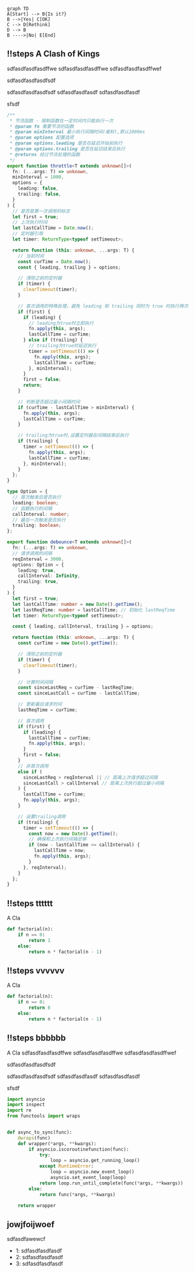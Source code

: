 
```mermaid
graph TD
A[Start] --> B{Is it?}
B -->|Yes| C[OK]
C --> D[Rethink]
D --> B
B ---->|No| E[End]
```

<ScrollTabCoding>

## !!steps A Clash of Kings

sdfasdfasdfasdffwe
sdfasdfasdfasdffwe
sdfasdfasdfasdffwef

sdfasdfasdfasdfsdf

sdfasdfasdfasdfsdf
sdfasdfasdfasdf
sdfasdfasdfasdf

sfsdf

```typescript !!tabs throttle.ts
/**
 * 节流函数 - 限制函数在一定时间内只能执行一次
 * @param fn 需要节流的函数
 * @param minInterval 最小执行间隔时间(毫秒),默认1000ms
 * @param options 配置选项
 * @param options.leading 是否在延迟开始前执行
 * @param options.trailing 是否在延迟结束后执行
 * @returns 经过节流处理的函数
 */
export function throttle<T extends unknown[]>(
  fn: (...args: T) => unknown,
  minInterval = 1000,
  options = {
    leading: false,
    trailing: false,
  }
) {
  // 是否是第一次调用的标志
  let first = true;
  // 上次执行时间
  let lastCallTime = Date.now();
  // 定时器引用
  let timer: ReturnType<typeof setTimeout>;

  return function (this: unknown, ...args: T) {
    // 当前时间
    const curTime = Date.now();
    const { leading, trailing } = options;

    // 清除之前的定时器
    if (timer) {
      clearTimeout(timer);
    }

    // 首次调用的特殊处理，避免 leading 和 trailing 同时为 true 时执行两次
    if (first) {
      if (leading) {
        // leading为true时立即执行
        fn.apply(this, args);
        lastCallTime = curTime;
      } else if (trailing) {
        // trailing为true时延迟执行
        timer = setTimeout(() => {
          fn.apply(this, args);
          lastCallTime = curTime;
        }, minInterval);
      }
      first = false;
      return;
    }

    // 判断是否超过最小间隔时间
    if (curTime - lastCallTime > minInterval) {
      fn.apply(this, args);
      lastCallTime = curTime;
    }

    // trailing为true时,设置定时器在间隔结束后执行
    if (trailing) {
      timer = setTimeout(() => {
        fn.apply(this, args);
        lastCallTime = curTime;
      }, minInterval);
    }
  };
}
```

```typescript !!tabs debounce.ts
type Option = {
  // 首次触发后是否执行
  leading: boolean;
  // 函数执行的间隔
  callInterval: number;
  // 最后一次触发是否执行
  trailing: boolean;
};

export function debounce<T extends unknown[]>(
  fn: (...args: T) => unknown,
  // 请求调用的间隔
  reqInterval = 3000,
  options: Option = {
    leading: true,
    callInterval: Infinity,
    trailing: true,
  }
) {
  let first = true;
  let lastCallTime: number = new Date().getTime();
  let lastReqTime: number = lastCallTime; // 初始化 lastReqTime
  let timer: ReturnType<typeof setTimeout>;

  const { leading, callInterval, trailing } = options;

  return function (this: unknown, ...args: T) {
    const curTime = new Date().getTime();

    // 清除之前的定时器
    if (timer) {
      clearTimeout(timer);
    }

    // 计算时间间隔
    const sinceLastReq = curTime - lastReqTime;
    const sinceLastCall = curTime - lastCallTime;

    // 更新最后请求时间
    lastReqTime = curTime;

    // 首次调用
    if (first) {
      if (leading) {
        lastCallTime = curTime;
        fn.apply(this, args);
      }
      first = false;
    }
    // 非首次调用
    else if (
      sinceLastReq > reqInterval || // 距离上次请求超过间隔
      sinceLastCall > callInterval // 距离上次执行超过最小间隔
    ) {
      lastCallTime = curTime;
      fn.apply(this, args);
    }

    // 设置trailing调用
    if (trailing) {
      timer = setTimeout(() => {
        const now = new Date().getTime();
        // 确保和上次执行间隔足够
        if (now - lastCallTime >= callInterval) {
          lastCallTime = now;
          fn.apply(this, args);
        }
      }, reqInterval);
    }
  };
}
```

## !!steps tttttt

A Cla

```python !!tabs test
def factorial(n):
    if n == 0:
        return 1
    else:
        return n * factorial(n - 1)
```

## !!steps vvvvvv

A Cla

```python !!tabs test
def factorial(n):
    if n == 0:
        return 8
    else:
        return n * factorial(n - 1)
```

## !!steps bbbbbb

A Cla
sdfasdfasdfasdffwe
sdfasdfasdfasdffwe
sdfasdfasdfasdffwef

sdfasdfasdfasdfsdf

sdfasdfasdfasdfsdf
sdfasdfasdfasdf
sdfasdfasdfasdf

sfsdf

```python !!tabs test
import asyncio
import inspect
import re
from functools import wraps


def async_to_sync(func):
    @wraps(func)
    def wrapper(*args, **kwargs):
        if asyncio.iscoroutinefunction(func):
            try:
                loop = asyncio.get_running_loop()
            except RuntimeError:
                loop = asyncio.new_event_loop()
                asyncio.set_event_loop(loop)
            return loop.run_until_complete(func(*args, **kwargs))
        else:
            return func(*args, **kwargs)

    return wrapper
```

</ScrollTabCoding>

## jowjfoijwoef

sdfasdfawewcf

- 1: sdfasdfasdfasdf
- 2: sdfasdfasdfasdf
- 3: sdfasdfasdfasdf
